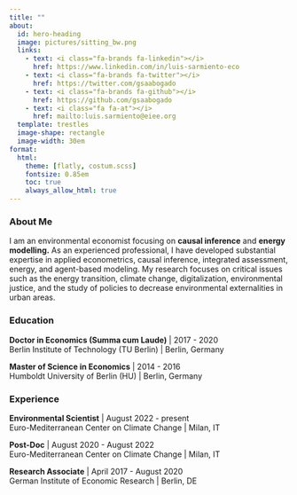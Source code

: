 ```yaml
---
title: ""
about: 
  id: hero-heading
  image: pictures/sitting_bw.png
  links:
    - text: <i class="fa-brands fa-linkedin"></i>
      href: https://www.linkedin.com/in/luis-sarmiento-eco
    - text: <i class="fa-brands fa-twitter"></i>
      href: https://twitter.com/gsaabogado
    - text: <i class="fa-brands fa-github"></i>
      href: https://github.com/gsaabogado
    - text: <i class="fa fa-at"></i>
      href: mailto:luis.sarmiento@eiee.org
  template: trestles
  image-shape: rectangle
  image-width: 30em
format: 
  html:
    theme: [flatly, costum.scss]
    fontsize: 0.85em
    toc: true
    always_allow_html: true
---
```



:::{#hero-heading}

### <i class="fa fa-user"></i> **About Me**

I am an environmental economist focusing on **causal inference** and **energy modelling.** As an experienced professional, I have developed substantial expertise in applied econometrics, causal inference, integrated assessment, energy, and agent-based modeling. My research focuses on critical issues such as the energy transition, climate change, digitalization, environmental justice, and the study of policies to decrease environmental externalities in urban areas.

### <i class="fa fa-building-columns"></i> **Education**

**Doctor in Economics (Summa cum Laude)** | 2017 - 2020<br>
Berlin Institute of Technology (TU Berlin) | Berlin, Germany

**Master of Science in Economics** | 2014 - 2016<br>
Humboldt University of Berlin (HU) | Berlin, Germany


### <i class="fa fa-briefcase"></i> **Experience**
**Environmental Scientist** | August 2022 - present<br>
Euro-Mediterranean Center on Climate Change | Milan, IT



**Post-Doc** | August 2020 - August 2022<br> 
Euro-Mediterranean Center on Climate Change | Milan, IT

**Research Associate** | April 2017 - August 2020 <br>
German Institute of Economic Research | Berlin, DE


:::

